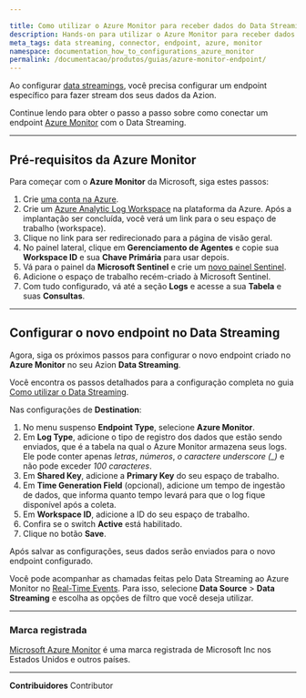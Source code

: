 ```yaml
---

title: Como utilizar o Azure Monitor para receber dados do Data Streaming
description: Hands-on para utilizar o Azure Monitor para receber dados do Data Streaming
meta_tags: data streaming, connector, endpoint, azure, monitor
namespace: documentation_how_to_configurations_azure_monitor
permalink: /documentacao/produtos/guias/azure-monitor-endpoint/
---
```


Ao configurar [data streamings](/pt-br/documentacao/produtos/data-streaming/), você precisa configurar um endpoint específico para fazer stream dos seus dados da Azion.

Continue lendo para obter o passo a passo sobre como conectar um endpoint [Azure Monitor](https://azure.microsoft.com/en-us/free/) com o Data Streaming.

---

## Pré-requisitos da Azure Monitor

Para começar com o **Azure Monitor** da Microsoft, siga estes passos:

1. Crie [uma conta na Azure](https://azure.microsoft.com/en-us/free/).
2. Crie um [Azure Analytic Log Workspace](https://portal.azure.com/#view/HubsExtension/BrowseResource/resourceType/Microsoft.OperationalInsights%2Fworkspaces) na plataforma da Azure. Após a implantação ser concluída, você verá um link para o seu espaço de trabalho (workspace).
3. Clique no link para ser redirecionado para a página de visão geral.
4. No painel lateral, clique em **Gerenciamento de Agentes** e copie sua **Workspace ID** e sua **Chave Primária** para usar depois.
5. Vá para o painel da **Microsoft Sentinel** e crie um [novo painel Sentinel](https://portal.azure.com/#view/HubsExtension/BrowseResource/resourceType/microsoft.securityinsightsarg%2Fsentinel).
6. Adicione o espaço de trabalho recém-criado à Microsoft Sentinel.
7. Com tudo configurado, vá até a seção **Logs** e acesse a sua **Tabela** e suas **Consultas**.

---

## Configurar o novo endpoint no Data Streaming

Agora, siga os próximos passos para configurar o novo endpoint criado no **Azure Monitor** no seu Azion **Data Streaming**.

Você encontra os passos detalhados para a configuração completa no guia [Como utilizar o Data Streaming](/pt-br/documentacao/produtos/guias/como-usar-data-streaming/).

Nas configurações de **Destination**:

1. No menu suspenso **Endpoint Type**, selecione **Azure Monitor**.
2. Em **Log Type**, adicione o tipo de registro dos dados que estão sendo enviados, que é a tabela na qual o Azure Monitor armazena seus logs. Ele pode conter apenas *letras*, *números*, *o caractere underscore (_)* e não pode exceder *100 caracteres*.
3. Em **Shared Key**, adicione a **Primary Key** do seu espaço de trabalho.
4. Em **Time Generation Field** (opcional), adicione um tempo de ingestão de dados, que informa quanto tempo levará para que o log fique disponível após a coleta.
5. Em **Workspace ID**, adicione a ID do seu espaço de trabalho.
6. Confira se o switch **Active** está habilitado.
7. Clique no botão **Save**.

Após salvar as configurações, seus dados serão enviados para o novo endpoint configurado.

Você pode acompanhar as chamadas feitas pelo Data ⁠Streaming ao Azure Monitor no [Real-Time Events](/pt-br/documentacao/produtos/real-time-events/). Para isso, selecione **Data Source** > **Data Streaming** e escolha as opções de filtro que você deseja utilizar.

---

### Marca registrada

[Microsoft Azure Monitor](https://www.microsoft.com/en-us/legal/intellectualproperty/Trademarks/) é uma marca registrada de Microsoft Inc nos Estados Unidos e outros países.





---


**Contribuidores** <ContributorList>Contributor</ContributorList>
